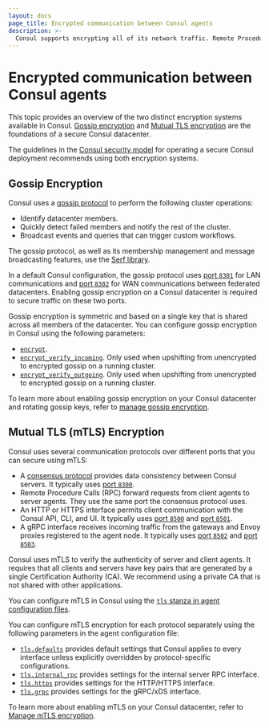 ```yaml
---
layout: docs
page_title: Encrypted communication between Consul agents
description: >-
  Consul supports encrypting all of its network traffic. Remote Procedure Calls (RPCs) between client and server agents can be encrypted with TLS and authenticated with certificates. Gossip communication between all agents can also be encrypted.
---
```


# Encrypted communication between Consul agents

This topic provides an overview of the two distinct encryption systems available in Consul. [Gossip encryption](/consul/docs/security/encryption#gossip-encryption) and [Mutual TLS encryption](/consul/docs/security/encryption#mutual-tls-mtls-encryption) are the foundations of a secure Consul datacenter.

The guidelines in the [Consul security model](/consul/docs/security/security-models/core) for operating a secure Consul deployment recommends using both encryption systems.

## Gossip Encryption

Consul uses a [gossip protocol](/consul/docs/architecture/gossip) to perform the following cluster operations:

- Identify datacenter members.
- Quickly detect failed members and notify the rest of the cluster.
- Broadcast events and queries that can trigger custom workflows.

The gossip protocol, as well as its membership management and message broadcasting features, use the [Serf library](https://github.com/hashicorp/serf/).

In a default Consul configuration, the gossip protocol uses [port `8301`](/consul/docs/install/ports#lan-serf) for LAN communications and [port `8302`](/consul/docs/install/ports#lan-serf) for WAN communications between federated datacenters. Enabling gossip encryption on a Consul datacenter is required to secure traffic on these two ports.

Gossip encryption is symmetric and based on a single key that is shared across all members of the datacenter. You can configure gossip encryption in Consul using the following parameters:

- [`encrypt`](/consul/docs/agent/config/config-files#encrypt).
- [`encrypt_verify_incoming`](/consul/docs/agent/config/config-files#encrypt_verify_incoming). Only used when upshifting from unencrypted to encrypted gossip on a running cluster.
- [`encrypt_verify_outgoing`](/consul/docs/agent/config/config-files#encrypt_verify_outgoing). Only used when upshifting from unencrypted to encrypted gossip on a running cluster.

To learn more about enabling gossip encryption on your Consul datacenter and rotating gossip keys, refer to [manage gossip encryption](/consul/docs/security/encryption/gossip).

## Mutual TLS (mTLS) Encryption

Consul uses several communication protocols over different ports that you can secure using mTLS:

- A [consensus protocol](/consul/docs/architecture/consensus) provides data consistency between Consul servers. It typically uses [port `8300`](/consul/docs/install/ports#server-rpc).
- Remote Procedure Calls (RPC) forward requests from client agents to server agents. They use the same port the consensus protocol uses.
- An HTTP or HTTPS interface permits client communication with the Consul API, CLI, and UI. It typically uses [port `8500`](/consul/docs/install/ports#http) and [port `8501`](/consul/docs/install/ports#https).
- A gRPC interface receives incoming traffic from the gateways and Envoy proxies registered to the agent node. It typically uses [port `8502`](/consul/docs/install/ports#client-grpc) and [port `8503`](/consul/docs/install/ports#client-grpc-tls).

Consul uses mTLS to verify the authenticity of server and client agents. It requires that all clients and servers have key pairs that are generated by a single Certification Authority (CA). We recommend using a private CA that is not shared with other applications.

You can configure mTLS in Consul using the [`tls` stanza in agent configuration files](/consul/docs/agent/config/config-files#tls-1).

You can configure mTLS encryption for each protocol separately using the following parameters in the agent configuration file:

- [`tls.defaults`](/consul/docs/agent/config/config-files#tls_defaults) provides default settings that Consul applies to every interface unless explicitly overridden by protocol-specific configurations.
- [`tls.internal_rpc`](/consul/docs/agent/config/config-files#tls_internal_rpc) provides settings for the internal server RPC interface.
- [`tls.https`](/consul/docs/agent/config/config-files#tls_https) provides settings for the HTTP/HTTPS interface.
- [`tls.grpc`](/consul/docs/agent/config/config-files#tls_grpc) provides settings for the gRPC/xDS interface.

To learn more about enabling mTLS on your Consul datacenter, refer to [Manage mTLS encryption](/consul/docs/security/encryption/mTLS).

